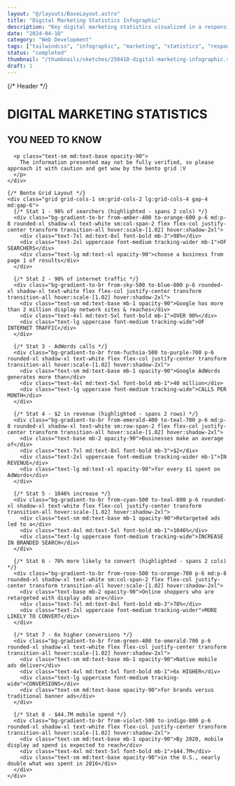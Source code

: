 ```yaml
---
layout: "@/layouts/BaseLayout.astro"
title: "Digital Marketing Statistics Infographic"
description: "Key digital marketing statistics visualized in a responsive bento grid"
date: "2024-04-10"
category: "Web Development"
tags: ["tailwindcss", "infographic", "marketing", "statistics", "responsive", "bento-grid"]
status: "completed"
thumbnail: "/thumbnails/sketches/250410-digital-marketing-infographic.svg"
draft: 1
---
```


<div class="bg-gradient-to-br from-indigo-600 via-blue-700 to-sky-500 w-full min-h-screen p-6 sm:p-8 md:p-12 flex flex-col items-center justify-center">
  <div class="max-w-6xl w-full mx-auto">
    {/* Header */}
    <div class="text-center text-white mb-10 md:mb-16">
      <h1 class="text-4xl md:text-5xl lg:text-6xl font-bold mb-3 tracking-tight">DIGITAL MARKETING STATISTICS</h1>
      <h2 class="text-xl md:text-2xl lg:text-3xl font-medium tracking-wide">YOU NEED TO KNOW</h2>

      <p class="text-sm md:text-base opacity-90">
        The information presented may not be fully verified, so please approach it with caution and get wow by the bento grid :V
      </p>
    </div>

    {/* Bento Grid Layout */}
    <div class="grid grid-cols-1 sm:grid-cols-2 lg:grid-cols-4 gap-4 md:gap-6">
      {/* Stat 1 - 98% of searchers (highlighted - spans 2 cols) */}
      <div class="bg-gradient-to-br from-amber-400 to-orange-600 p-6 md:p-8 rounded-xl shadow-xl text-white sm:col-span-2 flex flex-col justify-center transform transition-all hover:scale-[1.02] hover:shadow-2xl">
        <div class="text-7xl md:text-8xl font-bold mb-3">98%</div>
        <div class="text-2xl uppercase font-medium tracking-wider mb-1">OF SEARCHERS</div>
        <div class="text-lg md:text-xl opacity-90">choose a business from page 1 of results</div>
      </div>

      {/* Stat 2 - 90% of internet traffic */}
      <div class="bg-gradient-to-br from-sky-500 to-blue-800 p-6 rounded-xl shadow-xl text-white flex flex-col justify-center transform transition-all hover:scale-[1.02] hover:shadow-2xl">
        <div class="text-sm md:text-base mb-1 opacity-90">Google has more than 2 million display network sites & reaches</div>
        <div class="text-4xl md:text-5xl font-bold mb-1">OVER 90%</div>
        <div class="text-lg uppercase font-medium tracking-wide">OF INTERNET TRAFFIC</div>
      </div>

      {/* Stat 3 - AdWords calls */}
      <div class="bg-gradient-to-br from-fuchsia-500 to-purple-700 p-6 rounded-xl shadow-xl text-white flex flex-col justify-center transform transition-all hover:scale-[1.02] hover:shadow-2xl">
        <div class="text-sm md:text-base mb-1 opacity-90">Google AdWords generates more than</div>
        <div class="text-4xl md:text-5xl font-bold mb-1">40 million</div>
        <div class="text-lg uppercase font-medium tracking-wide">CALLS PER MONTH</div>
      </div>

      {/* Stat 4 - $2 in revenue (highlighted - spans 2 rows) */}
      <div class="bg-gradient-to-br from-emerald-400 to-teal-700 p-6 md:p-8 rounded-xl shadow-xl text-white sm:row-span-2 flex flex-col justify-center transform transition-all hover:scale-[1.02] hover:shadow-2xl">
        <div class="text-base mb-2 opacity-90">Businesses make an average of</div>
        <div class="text-7xl md:text-8xl font-bold mb-3">$2</div>
        <div class="text-2xl uppercase font-medium tracking-wider mb-1">IN REVENUE</div>
        <div class="text-lg md:text-xl opacity-90">for every $1 spent on AdWords</div>
      </div>

      {/* Stat 5 - 1046% increase */}
      <div class="bg-gradient-to-br from-cyan-500 to-teal-800 p-6 rounded-xl shadow-xl text-white flex flex-col justify-center transform transition-all hover:scale-[1.02] hover:shadow-2xl">
        <div class="text-sm md:text-base mb-1 opacity-90">Retargeted ads led to a</div>
        <div class="text-4xl md:text-5xl font-bold mb-1">1046%</div>
        <div class="text-lg uppercase font-medium tracking-wide">INCREASE IN BRANDED SEARCH</div>
      </div>

      {/* Stat 6 - 70% more likely to convert (highlighted - spans 2 cols) */}
      <div class="bg-gradient-to-br from-rose-500 to-orange-700 p-6 md:p-8 rounded-xl shadow-xl text-white sm:col-span-2 flex flex-col justify-center transform transition-all hover:scale-[1.02] hover:shadow-2xl">
        <div class="text-base mb-2 opacity-90">Online shoppers who are retargeted with display ads are</div>
        <div class="text-7xl md:text-8xl font-bold mb-3">70%</div>
        <div class="text-2xl uppercase font-medium tracking-wider">MORE LIKELY TO CONVERT</div>
      </div>

      {/* Stat 7 - 6x higher conversions */}
      <div class="bg-gradient-to-br from-green-400 to-emerald-700 p-6 rounded-xl shadow-xl text-white flex flex-col justify-center transform transition-all hover:scale-[1.02] hover:shadow-2xl">
        <div class="text-sm md:text-base mb-1 opacity-90">Native mobile ads deliver</div>
        <div class="text-4xl md:text-5xl font-bold mb-1">6x HIGHER</div>
        <div class="text-lg uppercase font-medium tracking-wide">CONVERSIONS</div>
        <div class="text-sm md:text-base opacity-90">for brands versus traditional banner ads</div>
      </div>

      {/* Stat 8 - $44.7M mobile spend */}
      <div class="bg-gradient-to-br from-violet-500 to-indigo-800 p-6 rounded-xl shadow-xl text-white flex flex-col justify-center transform transition-all hover:scale-[1.02] hover:shadow-2xl">
        <div class="text-sm md:text-base mb-1 opacity-90">By 2020, mobile display ad spend is expected to reach</div>
        <div class="text-4xl md:text-5xl font-bold mb-1">$44.7M</div>
        <div class="text-sm md:text-base opacity-90">in the U.S., nearly double what was spent in 2016</div>
      </div>
    </div>
  </div>
</div>
